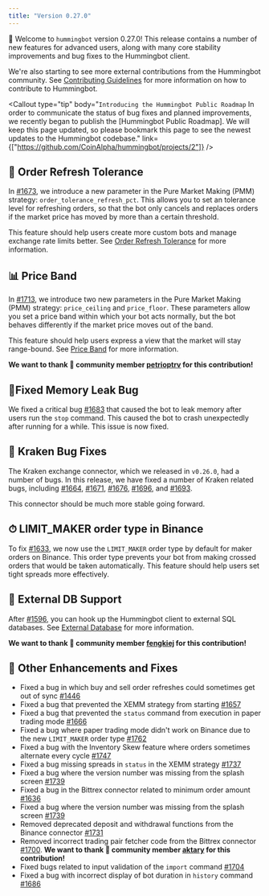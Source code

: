 ```yaml
---
title: "Version 0.27.0"
---
```



🚀 Welcome to `hummingbot` version 0.27.0! This release contains a number of new features for advanced users, along with many core stability improvements and bug fixes to the Hummingbot client.

We're also starting to see more external contributions from the Hummingbot community. See [Contributing Guidelines](/developer/contributing/) for more information on how to contribute to Hummingbot.

<Callout type="tip" body="`Introducing the Hummingbot Public Roadmap` In order to communicate the status of bug fixes and planned improvements, we recently began to publish the [Hummingbot Public Roadmap]. We will keep this page updated, so please bookmark this page to see the newest updates to the Hummingbot codebase." link={["https://github.com/CoinAlpha/hummingbot/projects/2"]} />

## 🔄 Order Refresh Tolerance

In [#1673](https://github.com/CoinAlpha/hummingbot/pull/1673), we introduce a new parameter in the Pure Market Making (PMM) strategy: `order_tolerance_refresh_pct`. This allows you to set an tolerance level for refreshing orders, so that the bot only cancels and replaces orders if the market price has moved by more than a certain threshold.

This feature should help users create more custom bots and manage exchange rate limits better. See [Order Refresh Tolerance](/strategies/order-refresh-tolerance/) for more information.

## 📊 Price Band

In [#1713](https://github.com/CoinAlpha/hummingbot/issues/1713), we introduce two new parameters in the Pure Market Making (PMM) strategy: `price_ceiling` and `price_floor`. These parameters allow you set a price band within which your bot acts normally, but the bot behaves differently if the market price moves out of the band.

This feature should help users express a view that the market will stay range-bound. See [Price Band](/strategies/price-band/) for more information.

**We want to thank 🙏 community member [petrioptrv](https://github.com/petioptrv) for this contribution!**

## 🐞Fixed Memory Leak Bug

We fixed a critical bug [#1683](https://github.com/CoinAlpha/hummingbot/issues/1683) that caused the bot to leak memory after users run the `stop` command. This caused the bot to crash unexpectedly after running for a while. This issue is now fixed.

## 🐙 Kraken Bug Fixes

The Kraken exchange connector, which we released in `v0.26.0`, had a number of bugs. In this release, we have fixed a number of Kraken related bugs, including [#1664](https://github.com/CoinAlpha/hummingbot/issues/1664), [#1671](https://github.com/CoinAlpha/hummingbot/issues/1671), [#1676](https://github.com/CoinAlpha/hummingbot/issues/1676), [#1696](https://github.com/CoinAlpha/hummingbot/pull/1696), and [#1693](https://github.com/CoinAlpha/hummingbot/issues/1693).

This connector should be much more stable going forward.

## ⏱ LIMIT_MAKER order type in Binance

To fix [#1633](https://github.com/CoinAlpha/hummingbot/pull/1633), we now use the `LIMIT_MAKER` order type by default for maker orders on Binance. This order type prevents your bot from making crossed orders that would be taken automatically. This feature should help users set tight spreads more effectively.

## 🐞 External DB Support

After [#1596](https://github.com/CoinAlpha/hummingbot/issues/1596), you can hook up the Hummingbot client to external SQL databases. See [External Database](/operation/adv-command-ref/#advanced-database-configuration) for more information.

**We want to thank 🙏 community member [fengkiej](https://github.com/fengkiej) for this contribution!**

## 🐞 Other Enhancements and Fixes

- Fixed a bug in which buy and sell order refreshes could sometimes get out of sync [#1446](https://github.com/CoinAlpha/hummingbot/pull/1446)
- Fixed a bug that prevented the XEMM strategy from starting [#1657](https://github.com/CoinAlpha/hummingbot/pull/1657)
- Fixed a bug that prevented the `status` command from execution in paper trading mode [#1666](https://github.com/CoinAlpha/hummingbot/pull/1666)
- Fixed a bug where paper trading mode didn't work on Binance due to the new `LIMIT_MAKER` order type [#1762](https://github.com/CoinAlpha/hummingbot/issues/1762)
- Fixed a bug with the Inventory Skew feature where orders sometimes alternate every cycle [#1747](https://github.com/CoinAlpha/hummingbot/issues/1747)
- Fixed a bug missing spreads in `status` in the XEMM strategy [#1737](https://github.com/CoinAlpha/hummingbot/issues/1737)
- Fixed a bug where the version number was missing from the splash screen [#1739](https://github.com/CoinAlpha/hummingbot/issues/1739)
- Fixed a bug in the Bittrex connector related to minimum order amount [#1636](https://github.com/CoinAlpha/hummingbot/issues/1636)
- Fixed a bug where the version number was missing from the splash screen [#1739](https://github.com/CoinAlpha/hummingbot/issues/1739)
- Removed deprecated deposit and withdrawal functions from the Binance connector [#1731](https://github.com/CoinAlpha/hummingbot/issues/1731)
- Removed incorrect trading pair fetcher code from the Bittrex connector [#1700](https://github.com/CoinAlpha/hummingbot/issues/1700). **We want to thank 🙏 community member [aktary](https://github.com/aktary) for this contribution!**
- Fixed bugs related to input validation of the `import` command [#1704](https://github.com/CoinAlpha/hummingbot/pull/1704)
- Fixed a bug with incorrect display of bot duration in `history` command [#1686](https://github.com/CoinAlpha/hummingbot/pull/1686)
